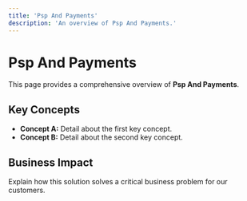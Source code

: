 ```yaml
---
title: 'Psp And Payments'
description: 'An overview of Psp And Payments.'
---
```


# Psp And Payments

This page provides a comprehensive overview of **Psp And Payments**.

## Key Concepts

* **Concept A:** Detail about the first key concept.
* **Concept B:** Detail about the second key concept.

## Business Impact

Explain how this solution solves a critical business problem for our customers.
